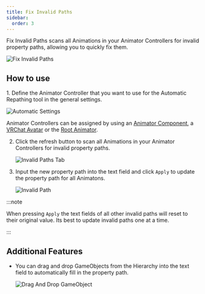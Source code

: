 ```yaml
---
title: Fix Invalid Paths
sidebar:
  order: 3
---
```


Fix Invalid Paths scans all Animations in your Animator Controllers for invalid property paths, allowing you to quickly fix them.

![Fix Invalid Paths](../../../assets/images/animation-repathing/invalid.gif)

## How to use

<Steps>
1. Define the Animator Controller that you want to use for the Automatic Repathing tool in the general settings.

   ![Automatic Settings](../../../assets/images/animation-repathing/automatic-settings.png)

   Animator Controllers can be assigned by using an [Animator Component](/animation-repathing/settings/), a [VRChat Avatar](/animation-repathing/settings/) or the [Root Animator](/animation-repathing/settings/).
   
2. Click the refresh button to scan all Animations in your Animator Controllers for invalid property paths.

   ![Invalid Paths Tab](../../../assets/images/animation-repathing/invalid-refresh.gif)

3. Input the new property path into the text field and click ``Apply`` to update the property path for all Animatons.

   ![Invalid Path](../../../assets/images/animation-repathing/invalid-apply.gif)
</Steps>

:::note

When pressing ``Apply`` the text fields of all other invalid paths will reset to their original value. Its best to update invalid paths one at a time.

:::

## Additional Features

- You can drag and drop GameObjects from the Hierarchy into the text field to automatically fill in the property path.

   ![Drag And Drop GameObject](../../../assets/images/animation-repathing/invalid-gameobject.gif)